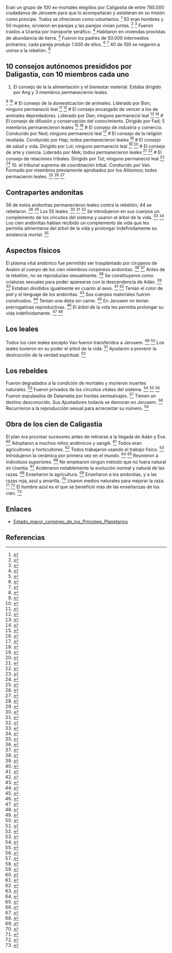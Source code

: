 Eran un grupo de 100 ex-mortales elegidos por Caligastia de entre 785.000 ciudadanos de Jerusem para que lo acompañaran y asistieran en su misión como príncipe. Todos se ofrecieron como voluntarios. <ref>{{lib|LU|66|2|4}}</ref> 50 eran hombres y 50 mujeres; sirvieron en parejas y las parejas vivían juntas. <ref>{{lib|LU|66|7|4-5}}</ref> <ref>{{lib|LU|77|1|3,5}}</ref> Fueron traídos a Urantia por transporte seráfico. <ref>{{lib|LU|66|2|5}}</ref> Habitaron en viviendas provistas de abundancia de tierra. <ref>{{lib|LU|50|4|3}}</ref> Fueron los padres de 50.000 intermedios primarios; cada pareja produjo 1.000 de ellos. <ref>{{lib|LU|66|4|10}}</ref> <ref>{{lib|LU|77|1|2-5}}</ref> 40 de 100 se negaron a unirse a la rebelión. <ref>{{lib|LU|67|3|2}}</ref> 

== {{anchor|10_consejos_autónomos_presididos_por_Daligastia,_con_10_miembros_cada_uno}} 10 consejos autónomos presididos por Daligastia, con 10 miembros cada uno ==

# El consejo de la la alimentación y el bienestar material. Estaba dirigido por Ang y 3 miembros permanecieron leales
<ref>{{lib|LU|66|5|2-3}}</ref> <ref>{{lib|LU|67|4|1}}</ref> # El consejo de la domesticación de animales. Liderado por Bon; ninguno permaneció leal
<ref>{{lib|LU|66|5|4-6}}</ref> <ref>{{lib|LU|67|4|1}}</ref> # El consejo encargado de vencer a los de animales depredadores. Liderado por Dan; ninguno permaneció leal
<ref>{{lib|LU|66|5|7-8}}</ref> <ref>{{lib|LU|67|4|1}}</ref> # El consejo de difusión y conservación del conocimiento. Dirigido por Fad; 5 miembros permanecieron leales
<ref>{{lib|LU|66|5|9-10}}</ref> <ref>{{lib|LU|67|4|1}}</ref> # El consejo de industria y comercio. Conducido por Nod; ninguno permaneció leal
<ref>{{lib|LU|66|5|11-12}}</ref> # El consejo de la religión revelada. Conducido por Hap; todos permanecieron leales
<ref>{{lib|LU|66|5|13-16}}</ref> # El consejo de salud y vida. Dirigido por Lut; ninguno permaneció leal
<ref>{{lib|LU|66|5|17-22}}</ref> <ref>{{lib|LU|67|4|1}}</ref> # El consejo de arte y ciencia. Liderado por Mek; todos permanecieron leales
<ref>{{lib|LU|66|5|23-27}}</ref> <ref>{{lib|LU|67|4|1}}</ref> # El consejo de relaciones tribales. Dirigido por Tut; ninguno permaneció leal
<ref>{{lib|LU|66|5|28-30}}</ref> <ref>{{lib|LU|67|4|1}}</ref> 10. el tribunal supremo de coordinación tribal. Conducido por Van. Formado por miembros previamente aprobados por los Altísimos; todos permacieron leales. <ref>{{lib|LU|66|5|31}}</ref> <ref>{{lib|LU|67|2|2}}</ref> <ref>{{lib|LU|67|4|1}}</ref> 

== {{anchor|Contrapartes_andonitas}} Contrapartes andonitas ==

56 de estos andonitas permanecieron leales contra la rebelión; 44 se rebelaron. <ref>{{lib|LU|67|3|5}}</ref> <ref>{{lib|LU|77|2|7}}</ref> Los 55 leales. <ref>{{lib|LU|todos excepto Amadón}}</ref> <ref>{{lib|LU|67|4|5}}</ref> <ref>{{lib|LU|67|6|3}}</ref> Se introdujeron en sus cuerpos un complemento de los circuitos del sistema y usaron el árbol de la vida. <ref>{{lib|LU|66|4|15-16}}</ref> <ref>{{lib|LU|77|2|7}}</ref> Los cien andonitas habían recibido un complemento de vida que les permitía alimentarse del árbol de la vida y prolongar indefinidamente su existencia mortal. <ref>{{lib|LU|73|6|4}}</ref> 

== {{anchor|aspectos_físicos}} Aspectos físicos ==

El plasma vital andónico fue permitido ser trasplantado por cirujanos de Avalon al cuerpo de los cien miembros corpóreos andonitas. <ref>{{lib|LU|66|2|6-7}}</ref> <ref>{{lib|LU|74|8|3}}</ref> Antes de la rebelión, no se reproducían sexualmente. <ref>{{lib|LU|66|4|10}}</ref> Se constituyeron como criaturas sexuales para poder aparearse con la descendencia de Adán. <ref>{{lib|LU|66|2|5}}</ref> <ref>{{lib|LU|77|2|2}}</ref> Estaban divididos igualmente en cuanto al sexo. <ref>{{lib|LU|66|2|7}}</ref> <ref>{{lib|LU|66|4|2,5}}</ref> Tenían el color de piel y el lenguaje de los andonitas. <ref>{{lib|LU|66|4|7}}</ref> Sus cuerpos materiales fueron construidos. <ref>{{lib|LU|66|2|7}}</ref> Tenían una dieta sin carne. <ref>{{lib|LU|66|4|7}}</ref> En Jerusem no tenían prerrogativas reproductivas. <ref>{{lib|LU|77|1|2}}</ref> El árbol de la vida les permitía prolongar su vida indefinidamente. <ref>{{lib|LU|66|4|12-14}}</ref> <ref>{{lib|LU|73|6|4}}</ref> 

== {{anchor|los_leales}} Los leales ==

Todos los cien leales excepto Van fueron transferidos a Jerusem. <ref>{{lib|LU|67|4|1,5}}</ref> <ref>{{lib|LU|67|6|3}}</ref> Los leales tuvieron en su poder el árbol de la vida. <ref>{{lib|LU|67|3|4-5}}</ref> Ayudaron a prevenir la destrucción de la verdad espiritual. <ref>{{lib|LU|50|4|13}}</ref> 

== {{anchor|los_rebeldes}} Los rebeldes ==

Fueron degradados a la condición de mortales y murieron muertes naturales. <ref>{{lib|LU|67|4|2-4}}</ref> Fueron privados de los circuitos vitales del sistema. <ref>{{lib|LU|66|2|5}}</ref> <ref>{{lib|LU|66|4|6}}</ref> <ref>{{lib|LU|67|4|2}}</ref> Fueron expulasdos de Dalamatia por hordas semisalvajes. <ref>{{lib|LU|67|5|2}}</ref> Tienen un destino desconocido. Sus Ajustadores todavía se demoran en Jerusem. <ref>{{lib|LU|67|4|5}}</ref> Recurrieron a la reproducción sexual para acrecentar su número. <ref>{{lib|LU|67|4|2}}</ref> 

== {{anchor|obra_de_los_cien_de_Caligastia}} Obra de los cien de Caligastia ==

El plan era procrear sucesores antes de retirarse a la llegada de Adán y Eva. <ref>{{lib|LU|66|4|5}}</ref> Adoptaron a muchos niños andónicos y sangik. <ref>{{lib|LU|66|7|5}}</ref> Todos eran agricultores y horticultores. <ref>{{lib|LU|50|4|3}}</ref> Todos trabajaron usando el trabajo físico. <ref>{{lib|LU|69|2|5}}</ref> Introdujeron la cerámica por primera vez en el mundo. <ref>{{lib|LU|66|5|24}}</ref> <ref>{{lib|LU|81|2|19}}</ref> Reunieron a individuos superiores. <ref>{{lib|LU|66|3|8}}</ref> No emplearon ningún método que no fuera natural en Urantia. <ref>{{lib|LU|66|7|2}}</ref> Aceleraron notablemente la evolución normal y natural de las razas. <ref>{{lib|LU|66|6|6}}</ref> Enseñaron la agricultura. <ref>{{lib|LU|68|5|9}}</ref> Enseñaron a los andonitas, y a las razas roja, azul y amarilla. <ref>{{lib|LU|66|7|7}}</ref> Usaron medios naturales para mejorar la raza. <ref>{{lib|LU|66|4|2}}</ref> <ref>{{lib|LU|66|5|16}}</ref> El hombre azul es el que se benefició más de las enseñanzas de los cien. <ref>{{lib|LU|68|0|3}}</ref> 

== Enlaces ==

* [[Estado_mayor_corpóreo_de_los_Príncipes_Planetarios]]


== Referencias ==
<references />

